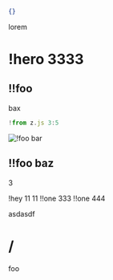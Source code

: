 ```json config
{}
```

lorem

# !hero 3333

## !!foo

bax

```js !
!from z.js 3:5
```

![!foo bar](http://example.com/foo)

## !!foo baz

3

!hey 11 11
!!one 333
!!one 444

asdasdf

# /

foo
